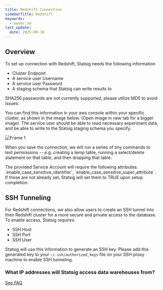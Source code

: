 ```yaml
---
title: Redshift Connection
sidebarTitle: Redshift
keywords:
  - owner:vm
last_update:
  date: 2025-09-18
---
```


## Overview

To set up connection with Redshift, Statsig needs the following information

- Cluster Endpoint
- A service user Username
- A service user Password
- A staging schema that Statsig can write results to

<Note>
SHA256 passwords are not currently supported, please utilize MD5 to avoid issues.
</Note>

You can find this information in your aws console within your specific cluster, as shown in the image below. (Open image in new tab for a bigger image). The service user should be able to read necessary experiment data, and be able to write to the Statsig staging schema you specify.

<Frame>
  <img src="https://user-images.githubusercontent.com/108023879/187515405-17fa7d90-44e1-422f-87a7-cfde090637ed.png" alt="Frame 1" />
</Frame>

When you save the connection, we will run a series of tiny commands to test permissions -- e.g. creating a temp table, running a select/delete statement on that table, and then dropping that table.


<Note>
The provided Service Account will require the following attributes: `enable_case_sensitive_identifier`, `enable_case_sensitive_super_attribute`. If these are not already set, Statsig will set them to TRUE upon setup completion.
</Note>

## SSH Tunneling

For Redshift connections, we also allow users to create an SSH tunnel into their Redshift cluster for a more secure and private access to the database.
To enable access, Statsig requires:

- SSH Host
- SSH Port
- SSH User

Statsig will use this information to generate an SSH key. Please add this generated key to your `~/.ssh/authorized_keys` file on your SSH proxy machine to enable SSH tunneling.

### What IP addresses will Statsig access data warehouses from?

[See FAQ](/data-warehouse-ingestion/faq#what-ip-addresses-will-statsig-access-data-warehouses-from)
